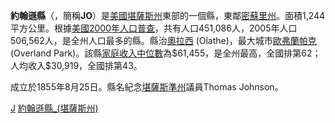 {{noteTA
|T=zh-hans:约翰逊县 (堪萨斯州);zh-hk:約翰遜縣 (堪薩斯州);zh-tw:詹森郡 (堪薩斯州);
}}
{{Otheruses|約翰遜縣|subject=美國堪薩斯州的一個縣|other=同名的縣}}
<!--[[File:Map_of_Kansas_highlighting_Johnson_County.svg|250px]]-->
{{Infobox U.S. County|
county=約翰遜縣|
state=堪薩斯州|
en county=Johnson County|
en state=Kansas|
founded=1855年8月25日|
seat=[[Olathe,_Kansas|Olathe]]|
area km=1,244|area mi=480|
area land km=1,235|area land mi=477|
area water km=9|area water mi=3|
area percentage=0.70%|
census estimate yr=2006|
pop=516,731|
density km=418.4|density mi=1083.3|
time zone=Central|
UTC offset=-6|
DST offset=-5|
web=www.jocogov.org|}}
'''約翰遜縣'''（{{lang-en|Johnson County}}，簡稱'''JO'''）是[[美國|美國]][[堪薩斯州|堪薩斯州]]東部的一個縣，東鄰[[密蘇里州|密蘇里州]]。面積1,244平方公里。根據[[美國2000年人口普查|美國2000年人口普查]]，共有人口451,086人，2005年人口506,562人，是全州人口最多的縣。縣治[[奧拉西_(堪薩斯州)|奧拉西]] (Olathe)，最大城市[[歐弗蘭帕克|歐弗蘭帕克]] (Overland Park)。該縣[[家庭收入中位數|家庭收入中位數]]為$61,455，是全州最高，全國排第62；人均收入$30,919，全國排第43。

成立於1855年8月25日。縣名紀念[[堪薩斯準州|堪薩斯準州]]議員Thomas Johnson。
{{Kansas-stub}}

{{約翰遜縣 (堪薩斯州)}}

[[Category:堪薩斯州行政區劃|J]]
[[Category:約翰遜縣_(堪薩斯州)|]]